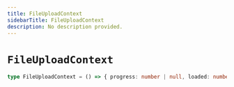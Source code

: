 ```yaml
---
title: FileUploadContext
sidebarTitle: FileUploadContext
description: No description provided.
---
```


# `FileUploadContext`

```ts
type FileUploadContext = () => { progress: number | null, loaded: number, error: [StorageErrorPayload](/reference/javascript/storage/types/storage-error-payload) | null, id: string, bucketId: string, file: File }
```
